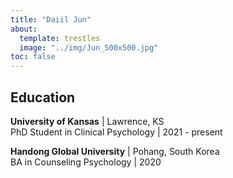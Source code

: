 ---
title: "Daiil Jun"
about:
  template: trestles
  image: "../img/Jun_500x500.jpg"
toc: false
---

## Education

**University of Kansas** | Lawrence, KS<br />
PhD Student in Clinical Psychology | 2021 - present

**Handong Global University** | Pohang, South Korea<br />
BA in Counseling Psychology | 2020
